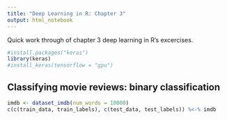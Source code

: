 ```yaml
---
title: "Deep Learning in R: Chapter 3"
output: html_notebook
---
```


Quick work through of chapter 3 deep learning in R's excercises.

```r
#install.packages("keras")
library(keras)
#install_keras(tensorflow = "gpu")
```

## Classifying movie reviews: binary classification

```r
imdb <- dataset_imdb(num_words = 10000)
c(c(train_data, train_labels), c(test_data, test_labels)) %<-% imdb
```